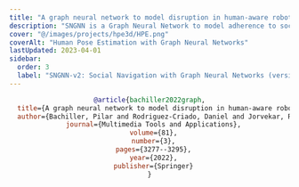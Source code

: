 ```yaml
---
title: "A graph neural network to model disruption in human-aware robot navigation"
description: "SNGNN is a Graph Neural Network to model adherence to social-navigation conventions for robots."
cover: "@/images/projects/hpe3d/HPE.png"
coverAlt: "Human Pose Estimation with Graph Neural Networks"
lastUpdated: 2023-04-01
sidebar:
  order: 3
  label: "SNGNN-v2: Social Navigation with Graph Neural Networks (version 2)"
---
```



<Header
	contributors={[
		"Luis J. Manso",
		"Ronit R. Jorvekar",
		"Diego R. Faria",
		"Pablo Bustos",
		"Pilar Bachiller",
	]}
	githubUrl="https://github.com/robocomp/sngnn"
	paperUrl="https://arxiv.org/abs/1909.09003"
/>

```bibtex
@article{bachiller2022graph,
  title={A graph neural network to model disruption in human-aware robot navigation},
  author={Bachiller, Pilar and Rodriguez-Criado, Daniel and Jorvekar, Ronit R and Bustos, Pablo and Faria, Diego R and Manso, Luis J},
  journal={Multimedia Tools and Applications},
  volume={81},
  number={3},
  pages={3277--3295},
  year={2022},
  publisher={Springer}
}
```
